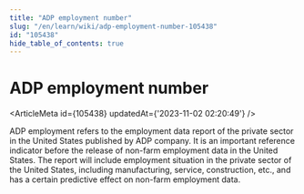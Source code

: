 ```yaml
---
title: "ADP employment number"
slug: "/en/learn/wiki/adp-employment-number-105438"
id: "105438"
hide_table_of_contents: true
---
```



# ADP employment number

<ArticleMeta id={105438} updatedAt={'2023-11-02 02:20:49'} />
<div className='border-solid border-b border-t-0 my-4 border-[var(--ifm-color-gray-300)]' />

ADP employment refers to the employment data report of the private sector in the United States published by ADP company. It is an important reference indicator before the release of non-farm employment data in the United States. The report will include employment situation in the private sector of the United States, including manufacturing, service, construction, etc., and has a certain predictive effect on non-farm employment data.
